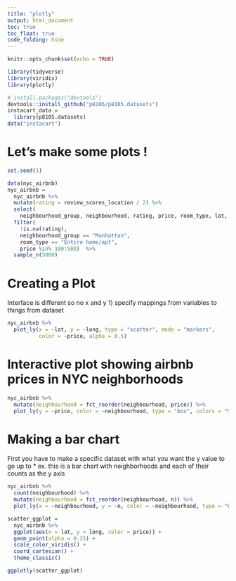 ```yaml
---
title: "plotly"
output: html_document
toc: true
toc_float: true
code_folding: hide
---
```


```r
knitr::opts_chunk$set(echo = TRUE)
```

```r
library(tidyverse)
library(viridis)
library(plotly)
```

```r
# install.packages("devtools")
devtools::install_github("p8105/p8105.datasets")
instacart_data = 
  library(p8105.datasets)
data("instacart") 
```

# Let's make some plots !

```r
set.seed(1)

data(nyc_airbnb)
nyc_airbnb = 
  nyc_airbnb %>% 
  mutate(rating = review_scores_location / 2) %>%
  select(
    neighbourhood_group, neighbourhood, rating, price, room_type, lat, long) %>%
  filter(
    !is.na(rating), 
    neighbourhood_group == "Manhattan",
    room_type == "Entire home/apt",
    price %in% 100:500)  %>% 
  sample_n(5000)
```

# Creating a Plot 

Interface is different so no x and y 
1) specify mappings from variables to things from dataset 


```r
nyc_airbnb %>% 
  plot_ly(x = ~lat, y = ~long, type = "scatter", mode = "markers", 
          color = ~price, alpha = 0.5)
```

# Interactive plot showing airbnb prices in NYC neighborhoods 

```r
nyc_airbnb %>% 
  mutate(neighbourhood = fct_reorder(neighbourhood, price)) %>% 
  plot_ly(y = ~price, color = ~neighbourhood, type = "box", colors = "Set2")
```

# Making a bar chart

First you have to make a specific dataset with what you want the y value to go up to * ex. this is a bar chart with neighborhoods and each of their counts as the y axis 

```r
nyc_airbnb %>% 
  count(neighbourhood) %>% 
  mutate(neighbourhood = fct_reorder(neighbourhood, n)) %>% 
  plot_ly(x = ~neighbourhood, y = ~n, color = ~neighbourhood, type = "bar")
```

```r
scatter_ggplot = 
  nyc_airbnb %>%
  ggplot(aes(x = lat, y = long, color = price)) +
  geom_point(alpha = 0.25) +
  scale_color_viridis() +
  coord_cartesian() +
  theme_classic()

ggplotly(scatter_ggplot)
```



